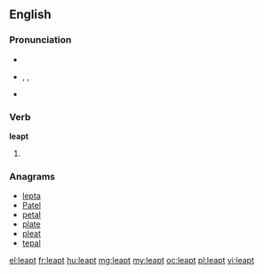 ==English==

===Pronunciation===
* {{audio|en-us-leapt.ogg|Audio (US)}}
* {{enPR|lĕpt}}, {{IPA|/lɛpt/}}, {{X-SAMPA|/lEpt/}}
* {{rhymes|ɛpt}}

===Verb===
'''leapt'''

# {{past of|leap}}

===Anagrams===
* [[lepta#English|lepta]]
* [[Patel#English|Patel]]
* [[petal#English|petal]]
* [[plate#English|plate]]
* [[pleat#English|pleat]]
* [[tepal#English|tepal]]

[[el:leapt]]
[[fr:leapt]]
[[hu:leapt]]
[[mg:leapt]]
[[my:leapt]]
[[oc:leapt]]
[[pl:leapt]]
[[vi:leapt]]